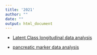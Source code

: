 ```yaml
---
title: '2021'
author: ""
date: ""
output: html_document
---
```


* [Latent Class longitudinal data analysis](LCLDA.html)

* [pancreatic marker data analysis](pancreatic_marker_data.html)